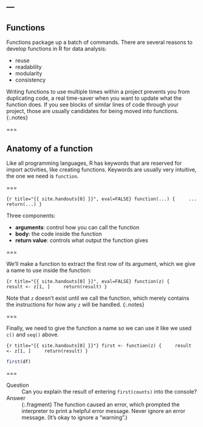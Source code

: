 ---
---

## Functions

Functions package up a batch of commands. There are several reasons to develop
functions in R for data analysis:

- reuse
- readability
- modularity
- consistency

Writing functions to use multiple times within a project prevents you from
duplicating code, a real time-saver when you want to update what the function
does. If you see blocks of similar lines of code through your project, those are
usually candidates for being moved into functions.
{:.notes}

===

## Anatomy of a function

Like all programming languages, R has keywords that are reserved for import
activities, like creating functions. Keywords are usually very intuitive, the
one we need is `function`.

===

```{r title="{{ site.handouts[0] }}", eval=FALSE}
function(...) {
    ...
    return(...)
}
```

Three components:

- __arguments__: control how you can call the function
- __body__: the code inside the function
- __return value__: controls what output the function gives

===

We'll make a function to extract the first row of its argument, which we give a
name to use inside the function:

```{r title="{{ site.handouts[0] }}", eval=FALSE}
function(z) {
    result <- z[1, ]
    return(result)
}
```

Note that `z` doesn't exist until we call the function, which merely contains
the instructions for how any `z` will be handled.
{:.notes}

===

Finally, we need to give the function a name so we can use it like we used `c()`
and `seq()` above.

```{r title="{{ site.handouts[0] }}"}
first <- function(z) {
    result <- z[1, ]
    return(result)
}
```

```r
first(df)
```

===

Question
: Can you explain the result of entering `first(counts)` into the console?

Answer
: {:.fragment} The function caused an error, which prompted the interpreter to
print a helpful error message. Never ignore an error message. (It's okay to
ignore a "warning".)
